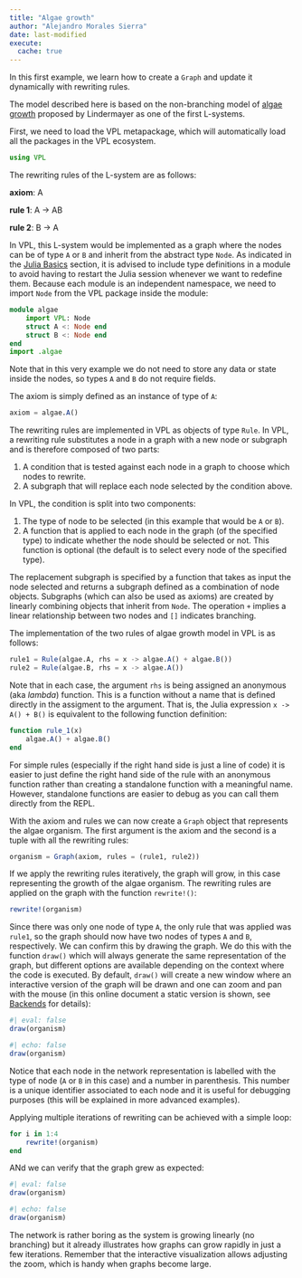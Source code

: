 ```yaml
---
title: "Algae growth"
author: "Alejandro Morales Sierra"
date: last-modified
execute: 
  cache: true
---
```


In this first example, we learn how to create a `Graph` and update it dynamically with rewriting rules. 

The model described here is based on the non-branching model of [algae growth](https://en.wikipedia.org/wiki/L-system#Example_1:_Algae) proposed by Lindermayer as one of the first L-systems.

First, we need to load the VPL metapackage, which will automatically load all the packages in the VPL ecosystem. 

```julia
using VPL 
```

The rewriting rules of the L-system are as follows:

**axiom**:   A  

**rule 1**:  A $\rightarrow$ AB  

**rule 2**:  B $\rightarrow$ A  

In VPL, this L-system would be implemented as a graph where the nodes can be of type `A` or `B` and inherit from the abstract type `Node`. As indicated in the [Julia Basics](../../julia_basics/index.qmd) section, it is advised to include type definitions in a module to avoid having to restart the Julia session whenever we want to redefine them. Because each module is an independent namespace, we need to import `Node` from the VPL package inside the module:

```julia
module algae
    import VPL: Node
    struct A <: Node end
    struct B <: Node end
end
import .algae
```

Note that in this very example we do not need to store any data or state inside the nodes, so types `A` and `B` do not require fields.

The axiom is simply defined as an instance of type of `A`:

```julia
axiom = algae.A()
```

The rewriting rules are implemented in VPL as objects of type `Rule`. In VPL, a rewriting rule substitutes a node in a graph with a new node or subgraph and is therefore composed of two parts:

1. A condition that is tested against each node in a graph to choose which nodes to rewrite.  
2. A subgraph that will replace each node selected by the condition above.  

In VPL, the condition is split into two components:

1. The type of node to be selected (in this example that would be `A` or `B`).  
2. A function that is applied to each node in the graph (of the specified type) to indicate whether the node should be selected or not. This function is optional (the default is to select every node of the specified type).

The replacement subgraph is specified by a function that takes as input the node selected and returns a subgraph defined as a combination of node objects. Subgraphs (which can also be used as axioms) are created by linearly combining objects that inherit from `Node`. The operation `+` implies a linear relationship between two nodes and `[]` indicates branching.

The implementation of the two rules of algae growth model in VPL is as follows:

```julia
rule1 = Rule(algae.A, rhs = x -> algae.A() + algae.B())
rule2 = Rule(algae.B, rhs = x -> algae.A())
```

Note that in each case, the argument `rhs` is being assigned an anonymous (aka *lambda*) function. This is a function without a name that is defined directly in the assigment to the argument. That is, the Julia expression `x -> A() + B()` is equivalent to the following function definition:

```julia
function rule_1(x)
    algae.A() + algae.B()
end
```

For simple rules (especially if the right hand side is just a line of code) it is easier to just define the right hand side of the rule with an anonymous function rather than creating a standalone function with a meaningful name.  However, standalone functions are easier to debug as you can call them directly from the REPL.

With the axiom and rules we can now create a `Graph` object that represents the algae organism. The first argument is the axiom and the second is a tuple with all the rewriting rules:

```julia
organism = Graph(axiom, rules = (rule1, rule2))
```

If we apply the rewriting rules iteratively, the graph will grow, in this case representing the growth of the algae organism. The rewriting rules are applied on the graph with the function `rewrite!()`:

```julia
rewrite!(organism)
```

Since there was only one node of type `A`, the only rule that was applied was `rule1`, so the graph should now have two nodes of types `A` and `B`, respectively. We can confirm this by drawing the graph. We do this with the function `draw()` which will always generate the same representation of the graph, but different options are available depending on the context where the code is executed. By default, `draw()` will create a new window where an interactive version of the graph will be drawn and one can zoom and pan with the mouse (in this online document a static version is shown, see [Backends](../../manual/Visualization/index.qmd) for details):

```julia
#| eval: false
draw(organism)
```
```julia
#| echo: false
draw(organism)
```


Notice that each node in the network representation is labelled with the type of node (`A` or `B` in this case) and a number in parenthesis. This number is a unique identifier associated to each node and it is useful for debugging purposes (this will be explained in more advanced examples).

Applying multiple iterations of rewriting can be achieved with a simple loop:

```julia
for i in 1:4
    rewrite!(organism)
end
```

ANd we can verify that the graph grew as expected:

```julia
#| eval: false
draw(organism)
```
```julia
#| echo: false
draw(organism)
```

The network is rather boring as the system is growing linearly (no branching) but it already illustrates how graphs can grow rapidly in just a few iterations. Remember that the interactive visualization allows adjusting the zoom, which is handy when graphs become large.